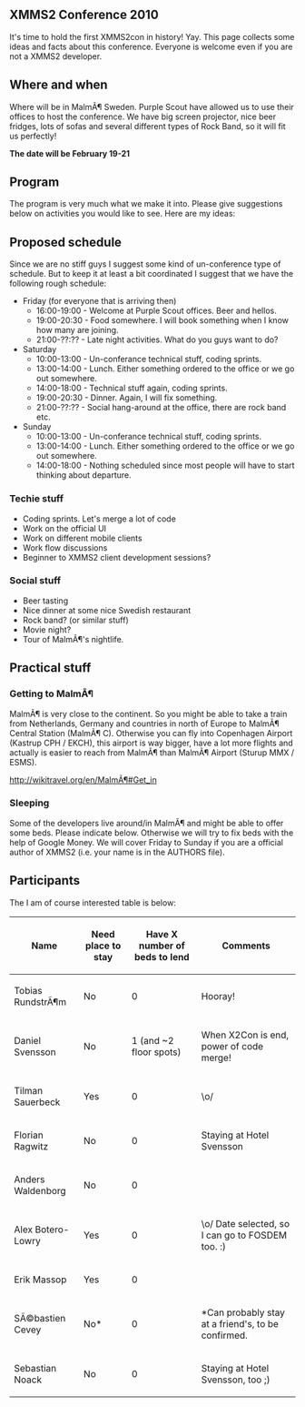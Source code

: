 == XMMS2 Conference 2010 ==
It's time to hold the first XMMS2con in history! Yay. This page collects some ideas and facts about this conference. Everyone is welcome even if you are not a XMMS2 developer.

== Where and when ==
Where will be in MalmÃ¶ Sweden. Purple Scout have allowed us to use their offices to host the conference. We have big screen projector, nice beer fridges, lots of sofas and several different types of Rock Band, so it will fit us perfectly!

'''The date will be February 19-21'''

== Program ==
The program is very much what we make it into. Please give suggestions below on activities you would like to see. Here are my ideas:

== Proposed schedule ==
Since we are no stiff guys I suggest some kind of un-conference type of schedule. But to keep it at least a bit coordinated I suggest that we have the following rough schedule:

* Friday (for everyone that is arriving then)
** 16:00-19:00 - Welcome at Purple Scout offices. Beer and hellos.
** 19:00-20:30 - Food somewhere. I will book something when I know how many are joining.
** 21:00-??:?? - Late night activities. What do you guys want to do?
* Saturday
** 10:00-13:00 - Un-conferance technical stuff, coding sprints.
** 13:00-14:00 - Lunch. Either something ordered to the office or we go out somewhere.
** 14:00-18:00 - Technical stuff again, coding sprints.
** 19:00-20:30 - Dinner. Again, I will fix something.
** 21:00-??:?? - Social hang-around at the office, there are rock band etc.
* Sunday
** 10:00-13:00 - Un-conferance technical stuff, coding sprints.
** 13:00-14:00 - Lunch. Either something ordered to the office or we go out somewhere.
** 14:00-18:00 - Nothing scheduled since most people will have to start thinking about departure.

=== Techie stuff ===
* Coding sprints. Let's merge a lot of code
* Work on the official UI
* Work on different mobile clients
* Work flow discussions
* Beginner to XMMS2 client development sessions?

=== Social stuff ===
* Beer tasting
* Nice dinner at some nice Swedish restaurant
* Rock band? (or similar stuff)
* Movie night?
* Tour of MalmÃ¶'s nightlife.

== Practical stuff ==

=== Getting to MalmÃ¶ ===
MalmÃ¶ is very close to the continent. So you might be able to take a train from Netherlands, Germany and countries in north of Europe to MalmÃ¶ Central Station (MalmÃ¶ C). Otherwise you can fly into Copenhagen Airport (Kastrup CPH / EKCH), this airport is way bigger, have a lot more flights and actually is easier to reach from MalmÃ¶ than MalmÃ¶ Airport (Sturup MMX / ESMS).

http://wikitravel.org/en/MalmÃ¶#Get_in

=== Sleeping ===
Some of the developers live around/in MalmÃ¶ and might be able to offer some beds. Please indicate below. Otherwise we will try to fix beds with the help of Google Money. We will cover Friday to Sunday if you are a official author of XMMS2 (i.e. your name is in the AUTHORS file).

== Participants ==

The I am of course interested table is below:

{| class="wikitable" style="margin: 1em auto 1em auto;"
|+
! Name
! Need place to stay
! Have X number of beds to lend
! Comments
|-
| Tobias RundstrÃ¶m 
| No 
| 0 
| Hooray!
|-
| Daniel Svensson
| No
| 1 (and ~2 floor spots)
| When X2Con is end, power of code merge!
|-
| Tilman Sauerbeck
| Yes
| 0
| \o/
|-
| Florian Ragwitz
| No
| 0
| Staying at Hotel Svensson
|-
| Anders Waldenborg
| No
| 0
| 
|-
| Alex Botero-Lowry
| Yes
| 0
| \o/ Date selected, so I can go to FOSDEM too. :)
|-
| Erik Massop
| Yes
| 0
| 
|-
| SÃ©bastien Cevey
| No*
| 0
| *Can probably stay at a friend's, to be confirmed.
|
|-
| Sebastian Noack
| No
| 0
| Staying at Hotel Svensson, too ;)
|}